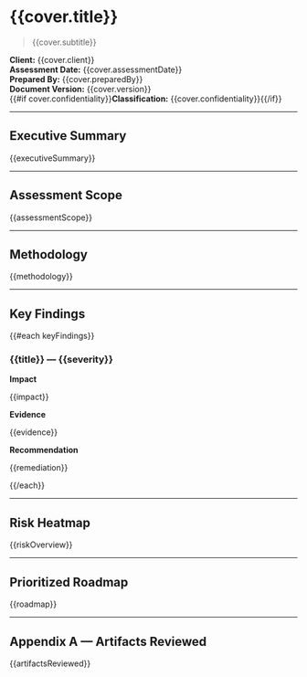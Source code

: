 <!--
  Security Assessment Overview Template
  Expects data keys declared in templates/reports/security-overview.json
-->

# {{cover.title}}

> {{cover.subtitle}}

**Client:** {{cover.client}}  \
**Assessment Date:** {{cover.assessmentDate}}  \
**Prepared By:** {{cover.preparedBy}}  \
**Document Version:** {{cover.version}}  \
{{#if cover.confidentiality}}**Classification:** {{cover.confidentiality}}{{/if}}

---

## Executive Summary

{{executiveSummary}}

---

## Assessment Scope

{{assessmentScope}}

---

## Methodology

{{methodology}}

---

## Key Findings

{{#each keyFindings}}
### {{title}} — {{severity}}

**Impact**

{{impact}}

**Evidence**

{{evidence}}

**Recommendation**

{{remediation}}

{{/each}}

---

## Risk Heatmap

{{riskOverview}}

---

## Prioritized Roadmap

{{roadmap}}

---

## Appendix A — Artifacts Reviewed

{{artifactsReviewed}}

